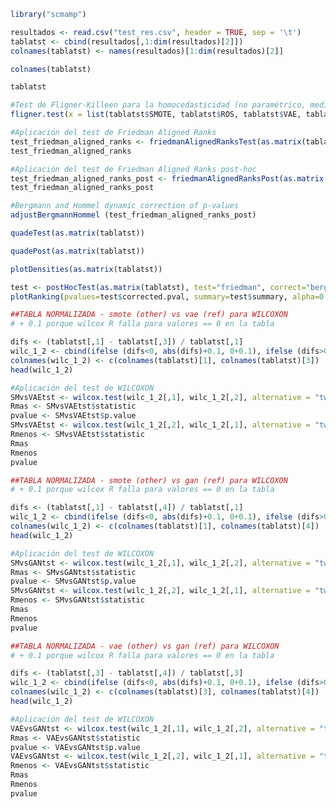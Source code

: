 
```r
library("scmamp")
```

```r
resultados <- read.csv("test_res.csv", header = TRUE, sep = '\t')
tablatst <- cbind(resultados[,1:dim(resultados)[2]])
colnames(tablatst) <- names(resultados)[1:dim(resultados)[2]]
```

```r
colnames(tablatst)
```
```r
tablatst
```

```r
#Test de Fligner-Killeen para la homocedasticidad (no paramétrico, mediana, no normalidad)
fligner.test(x = list(tablatst$SMOTE, tablatst$ROS, tablatst$VAE, tablatst$GAN))
```

```r
#Aplicación del test de Friedman Aligned Ranks
test_friedman_aligned_ranks <- friedmanAlignedRanksTest(as.matrix(tablatst))
test_friedman_aligned_ranks
```

```r
#Aplicación del test de Friedman Aligned Ranks post-hoc
test_friedman_aligned_ranks_post <- friedmanAlignedRanksPost(as.matrix(tablatst))
test_friedman_aligned_ranks_post
```

```r
#Bergmann and Hommel dynamic correction of p-values
adjustBergmannHommel (test_friedman_aligned_ranks_post)
```

```r
quadeTest(as.matrix(tablatst))
```

```r
quadePost(as.matrix(tablatst))
```

```r
plotDensities(as.matrix(tablatst))
```


```r
test <- postHocTest(as.matrix(tablatst), test="friedman", correct="bergmann", use.rank=TRUE)
plotRanking(pvalues=test$corrected.pval, summary=test$summary, alpha=0.05)
```

```r
##TABLA NORMALIZADA - smote (other) vs vae (ref) para WILCOXON
# + 0.1 porque wilcox R falla para valores == 0 en la tabla

difs <- (tablatst[,1] - tablatst[,3]) / tablatst[,1]
wilc_1_2 <- cbind(ifelse (difs<0, abs(difs)+0.1, 0+0.1), ifelse (difs>0, 	abs(difs)+0.1, 0+0.1))
colnames(wilc_1_2) <- c(colnames(tablatst)[1], colnames(tablatst)[3])
head(wilc_1_2)
```


```r
#Aplicación del test de WILCOXON
SMvsVAEtst <- wilcox.test(wilc_1_2[,1], wilc_1_2[,2], alternative = "two.sided", paired=TRUE)
Rmas <- SMvsVAEtst$statistic
pvalue <- SMvsVAEtst$p.value
SMvsVAEtst <- wilcox.test(wilc_1_2[,2], wilc_1_2[,1], alternative = "two.sided", paired=TRUE)
Rmenos <- SMvsVAEtst$statistic
Rmas
Rmenos
pvalue

```


```r
##TABLA NORMALIZADA - smote (other) vs gan (ref) para WILCOXON
# + 0.1 porque wilcox R falla para valores == 0 en la tabla

difs <- (tablatst[,1] - tablatst[,4]) / tablatst[,1]
wilc_1_2 <- cbind(ifelse (difs<0, abs(difs)+0.1, 0+0.1), ifelse (difs>0, 	abs(difs)+0.1, 0+0.1))
colnames(wilc_1_2) <- c(colnames(tablatst)[1], colnames(tablatst)[4])
head(wilc_1_2)
```


```r
#Aplicación del test de WILCOXON
SMvsGANtst <- wilcox.test(wilc_1_2[,1], wilc_1_2[,2], alternative = "two.sided", paired=TRUE)
Rmas <- SMvsGANtst$statistic
pvalue <- SMvsGANtst$p.value
SMvsGANtst <- wilcox.test(wilc_1_2[,2], wilc_1_2[,1], alternative = "two.sided", paired=TRUE)
Rmenos <- SMvsGANtst$statistic
Rmas
Rmenos
pvalue

```


```r
##TABLA NORMALIZADA - vae (other) vs gan (ref) para WILCOXON
# + 0.1 porque wilcox R falla para valores == 0 en la tabla

difs <- (tablatst[,3] - tablatst[,4]) / tablatst[,3]
wilc_1_2 <- cbind(ifelse (difs<0, abs(difs)+0.1, 0+0.1), ifelse (difs>0, 	abs(difs)+0.1, 0+0.1))
colnames(wilc_1_2) <- c(colnames(tablatst)[3], colnames(tablatst)[4])
head(wilc_1_2)
```


```r
#Aplicación del test de WILCOXON
VAEvsGANtst <- wilcox.test(wilc_1_2[,1], wilc_1_2[,2], alternative = "two.sided", paired=TRUE)
Rmas <- VAEvsGANtst$statistic
pvalue <- VAEvsGANtst$p.value
VAEvsGANtst <- wilcox.test(wilc_1_2[,2], wilc_1_2[,1], alternative = "two.sided", paired=TRUE)
Rmenos <- VAEvsGANtst$statistic
Rmas
Rmenos
pvalue

```

